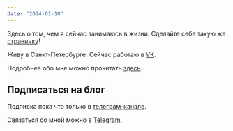 ```yaml
---
date: "2024-01-10"
---
```

Здесь о том, чем я сейчас занимаюсь в жизни. Сделайте себе такую же <a rel="noreferrer noopener" target="_blank" href="https://nownownow.com/about">страничку</a>!

Живу в Санкт-Петербурге. Сейчас работаю в <a href="https://m.vk.com" rel="noopener noreferrer" target="_blank">VK</a>.

Подробнее обо мне можно прочитать <a href="/posts/about-me">здесь</a>.

## Подписаться на блог
Подписка пока что только в <a href="https://t.me/yepstepz_io" target="_blank" rel="noopener noreferrer nofollow">телеграм-канале</a>.

Связаться со мной можно в <a href="https://t.me/yepstepz" target="_blank" rel="noopener noreferrer nofollow">Telegram</a>.
